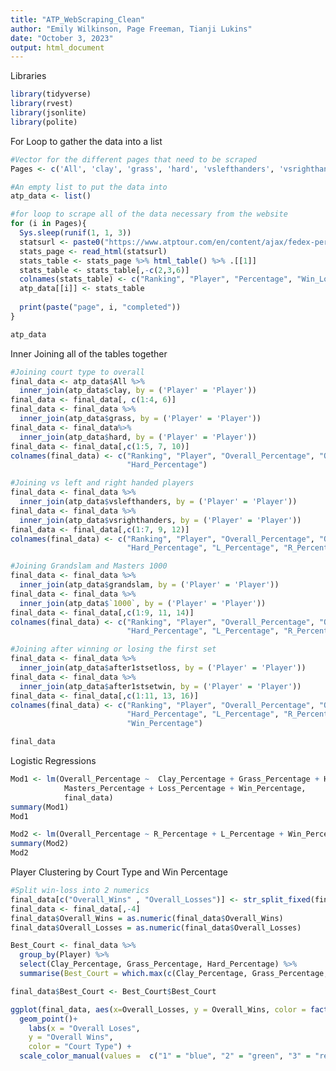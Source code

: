 ```yaml
---
title: "ATP_WebScraping_Clean"
author: "Emily Wilkinson, Page Freeman, Tianji Lukins"
date: "October 3, 2023"
output: html_document
---
```


Libraries
```r
library(tidyverse)
library(rvest)
library(jsonlite)
library(polite)
```

For Loop to gather the data into a list 
```r
#Vector for the different pages that need to be scraped
Pages <- c('All', 'clay', 'grass', 'hard', 'vslefthanders', 'vsrighthanders', 'grandslam', '1000', 'after1stsetwin', 'after1stsetloss')

#An empty list to put the data into 
atp_data <- list()

#for loop to scrape all of the data necessary from the website
for (i in Pages){ 
  Sys.sleep(runif(1, 1, 3))
  statsurl <- paste0("https://www.atptour.com/en/content/ajax/fedex-performance-full-table/ytd/",i,"/All")
  stats_page <- read_html(statsurl)
  stats_table <- stats_page %>% html_table() %>% .[[1]]
  stats_table <- stats_table[,-c(2,3,6)]
  colnames(stats_table) <- c("Ranking", "Player", "Percentage", "Win_Loss")
  atp_data[[i]] <- stats_table
  
  print(paste("page", i, "completed"))
}

atp_data
```

Inner Joining all of the tables together 
```r
#Joining court type to overall
final_data <- atp_data$All %>%
  inner_join(atp_data$clay, by = ('Player' = 'Player'))
final_data <- final_data[, c(1:4, 6)]
final_data <- final_data %>% 
  inner_join(atp_data$grass, by = ('Player' = 'Player'))
final_data <- final_data%>%
  inner_join(atp_data$hard, by = ('Player' = 'Player'))
final_data <- final_data[,c(1:5, 7, 10)]
colnames(final_data) <- c("Ranking", "Player", "Overall_Percentage", "Overall_Win_Loss", "Clay_Percentage", "Grass_Percentage",
                          "Hard_Percentage")

#Joining vs left and right handed players
final_data <- final_data %>%
  inner_join(atp_data$vslefthanders, by = ('Player' = 'Player'))
final_data <- final_data %>%
  inner_join(atp_data$vsrighthanders, by = ('Player' = 'Player'))
final_data <- final_data[,c(1:7, 9, 12)]
colnames(final_data) <- c("Ranking", "Player", "Overall_Percentage", "Overall_Win_Loss", "Clay_Percentage", "Grass_Percentage", 
                          "Hard_Percentage", "L_Percentage", "R_Percentage")

#Joining Grandslam and Masters 1000
final_data <- final_data %>%
  inner_join(atp_data$grandslam, by = ('Player' = 'Player'))
final_data <- final_data %>%
  inner_join(atp_data$`1000`, by = ('Player' = 'Player'))
final_data <- final_data[,c(1:9, 11, 14)]
colnames(final_data) <- c("Ranking", "Player", "Overall_Percentage", "Overall_Win_Loss", "Clay_Percentage", "Grass_Percentage", 
                          "Hard_Percentage", "L_Percentage", "R_Percentage", "GS_Percentage", "Masters_Percentage")

#Joining after winning or losing the first set 
final_data <- final_data %>%
  inner_join(atp_data$after1stsetloss, by = ('Player' = 'Player'))
final_data <- final_data %>%
  inner_join(atp_data$after1stsetwin, by = ('Player' = 'Player'))
final_data <- final_data[,c(1:11, 13, 16)]
colnames(final_data) <- c("Ranking", "Player", "Overall_Percentage", "Overall_Win_Loss", "Clay_Percentage", "Grass_Percentage",
                          "Hard_Percentage", "L_Percentage", "R_Percentage", "GS_Percentage", "Masters_Percentage", "Loss_Percentage",
                          "Win_Percentage")

final_data
```

Logistic Regressions
```r
Mod1 <- lm(Overall_Percentage ~  Clay_Percentage + Grass_Percentage + Hard_Percentage + L_Percentage + R_Percentage + GS_Percentage + 
            Masters_Percentage + Loss_Percentage + Win_Percentage, 
            final_data)
summary(Mod1)
Mod1

Mod2 <- lm(Overall_Percentage ~ R_Percentage + L_Percentage + Win_Percentage + Loss_Percentage, final_data)
summary(Mod2)
Mod2
```

Player Clustering by Court Type and Win Percentage
```r
#Split win-loss into 2 numerics
final_data[c("Overall_Wins" , "Overall_Losses")] <- str_split_fixed(final_data$Overall_Win_Loss, '-', 2)
final_data <- final_data[,-4]
final_data$Overall_Wins = as.numeric(final_data$Overall_Wins)
final_data$Overall_Losses = as.numeric(final_data$Overall_Losses)

Best_Court <- final_data %>% 
  group_by(Player) %>%
  select(Clay_Percentage, Grass_Percentage, Hard_Percentage) %>%
  summarise(Best_Court = which.max(c(Clay_Percentage, Grass_Percentage, Hard_Percentage)))

final_data$Best_Court <- Best_Court$Best_Court

ggplot(final_data, aes(x=Overall_Losses, y = Overall_Wins, color = factor(Best_Court)))+
  geom_point()+
    labs(x = "Overall Loses",  
    y = "Overall Wins",
    color = "Court Type") +
  scale_color_manual(values =  c("1" = "blue", "2" = "green", "3" = "red"), labels=c("1" = "Clay", "2" = "Grass", "3" = "Hard"))

```

